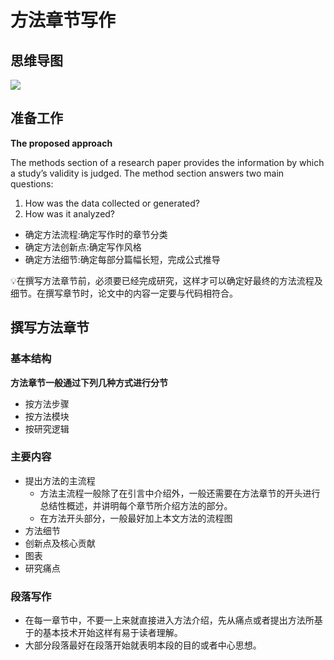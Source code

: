 # 方法章节写作 {#approach}

## 思维导图
![](images/Method.png)

## 准备工作

**The proposed approach**

The methods section of a research paper provides the information by which a study's validity is judged. The method section answers two main questions:

1. How was the data collected or generated?
1. How was it analyzed?


- 确定方法流程:确定写作时的章节分类
- 确定方法创新点:确定写作风格
- 确定方法细节:确定每部分篇幅长短，完成公式推导

💡在撰写方法章节前，必须要已经完成研究，这样才可以确定好最终的方法流程及细节。在撰写章节时，论文中的内容一定要与代码相符合。

## 撰写方法章节
### 基本结构
**方法章节一般通过下列几种方式进行分节**

- 按方法步骤
- 按方法模块
- 按研究逻辑

### 主要内容
- 提出方法的主流程
  - 方法主流程一般除了在引言中介绍外，一般还需要在方法章节的开头进行总结性概述，并讲明每个章节所介绍方法的部分。
  - 在方法开头部分，一般最好加上本文方法的流程图

- 方法细节
- 创新点及核心贡献
- 图表
- 研究痛点

### 段落写作

- 在每一章节中，不要一上来就直接进入方法介绍，先从痛点或者提出方法所基于的基本技术开始这样有易于读者理解。
- 大部分段落最好在段落开始就表明本段的目的或者中心思想。

